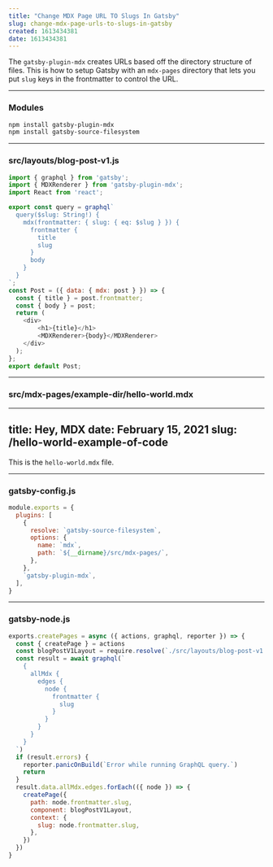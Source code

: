 ```yaml
---
title: "Change MDX Page URL TO Slugs In Gatsby"
slug: change-mdx-page-urls-to-slugs-in-gatsby
created: 1613434381
date: 1613434381
---
```


The `gatsby-plugin-mdx` creates URLs based off the directory structure of files. This is how to setup Gatsby with an `mdx-pages` directory that lets you put `slug` keys in the frontmatter to control the URL. 

--------------------------------------------------------------------------------

### Modules

```bash
npm install gatsby-plugin-mdx
npm install gatsby-source-filesystem
```

--------------------------------------------------------------------------------


### src/layouts/blog-post-v1.js

```javascript
import { graphql } from 'gatsby';
import { MDXRenderer } from 'gatsby-plugin-mdx';
import React from 'react';

export const query = graphql`
  query($slug: String!) {
    mdx(frontmatter: { slug: { eq: $slug } }) {
      frontmatter {
        title
        slug
      }
      body
    }
  }
`;
const Post = ({ data: { mdx: post } }) => {
  const { title } = post.frontmatter;
  const { body } = post;
  return (
    <div>
        <h1>{title}</h1>
        <MDXRenderer>{body}</MDXRenderer>
    </div>
  );
};
export default Post;
```

--------------------------------------------------------------------------------


### src/mdx-pages/example-dir/hello-world.mdx

---
title: Hey, MDX
date: February 15, 2021
slug: /hello-world-example-of-code
---

This is the `hello-world.mdx` file.


--------------------------------------------------------------------------------


### gatsby-config.js

```javascript
module.exports = {
  plugins: [
    {
      resolve: `gatsby-source-filesystem`,
      options: {
        name: `mdx`,
        path: `${__dirname}/src/mdx-pages/`,
      },
    },
    `gatsby-plugin-mdx`,
  ],
}
```


--------------------------------------------------------------------------------


### gatsby-node.js

```javascript
exports.createPages = async ({ actions, graphql, reporter }) => {
  const { createPage } = actions
  const blogPostV1Layout = require.resolve(`./src/layouts/blog-post-v1.js`)
  const result = await graphql(`
    {
      allMdx {
        edges {
          node {
            frontmatter {
              slug
            }
          }
        }
      }
    }
  `)
  if (result.errors) {
    reporter.panicOnBuild(`Error while running GraphQL query.`)
    return
  }
  result.data.allMdx.edges.forEach(({ node }) => {
    createPage({
      path: node.frontmatter.slug,
      component: blogPostV1Layout,
      context: {
        slug: node.frontmatter.slug,
      },
    })
  })
}
```





